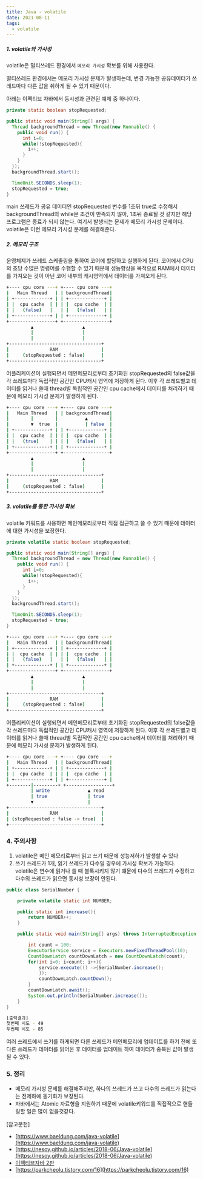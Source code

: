 ```yaml
---
title: Java - volatile
date: 2021-08-11
tags:
  - volatile
---  
```


##### 1. volatile와 가시성 
 volatile은 멀티쓰레드 환경에서 `메모리 가시성` 확보를 위해 사용한다.

 멀티쓰레드 환경에서는 메모리 가시성 문제가 발생하는데, 변경 가능한 공유데이터가 쓰레드마다 
 다른 값을 취하게 될 수 있기 때문이다. 

 아래는 이펙티브 자바에서 동시성과 관련된 예제 중 하나이다. 
 ```java
 private static boolean stopRequested;

 public static void main(String[] args) {
   Thread backgroundThread = new Thread(new Runnable() {
     public void run() {
       int i=0;
       while(!stopRequested){
         i++;
       }
     }
   });
   backgroundThread.start();

   TimeUnit.SECONDS.sleep(1);
   stopRequested = true; 
 }
 ``` 
main 쓰레드가 공유 데이터인 stopRequested 변수를 1초뒤 true로 수정해서 backgroundThread의 while문 조건이 만족되지 않아, 
1초뒤 종료될 것 같지만 해당 프로그램은 종료가 되지 않는다. 
여기서 발생되는 문제가 메모리 가시성 문제이다. volatile은 이런 메모리 가시성 문제를 해결해준다.

##### 2. 메모리 구조 
운영체제가 쓰레드 스케줄링을 통하여 코어에 할당하고 실행하게 된다. 
코어에서 CPU의 초당 수많은 명령어를 수행할 수 있기 때문에 성능향상을 목적으로 RAM에서 데이터를 가져오는 것이 아닌 코어 내부의 캐시영역에서 데이터를 가져오게 된다. 

```bash
+---- cpu core ---+ +---- cpu core ---+
|   Main Thread   | | backgroundThread|
| +-------------+ | | +-------------+ |
| |  cpu cache  | | | |  cpu cache  | |
| |   (false)   |   | |   (false)   | |
| +-------------+ | | +-------------+ |
+-----------------+ +-----------------+
         ▲                  ▲                  
         |                  |  
         |                  |
+----------------------------------+
|               RAM                |
|     (stopRequested : false)      |
+----------------------------------+
```
어플리케이션이 실행되면서 메인메모리로부터 초기화된 stopRequested의 false값을 각 쓰레드마다 독립적인 공간인 CPU캐시 영역에 저장하게 된다. 
이후 각 쓰레드별고 데이터를 읽거나 쓸때 thread별 독립적인 공간인 cpu cache에서 데이터를 처리하기 때문에 
메모리 가시성 문제가 발생하게 된다.


```bash
+---- cpu core ---+ +---- cpu core ---+
|   Main Thread   | | backgroundThread|
|        |        |          ▲        |
|        ▼  true  |          | false  |
| +-------------+ | | +-------------+ |
| |  cpu cache  | | | |  cpu cache  | |
| |   (true)    | | | |   (false)   | |
| +-------------+ | | +-------------+ |
+-----------------+ +-----------------+
         ▲                  ▲                  
         |                  |  
         |                  |
+----------------------------------+
|               RAM                |
|     (stopRequested : false)      |
+----------------------------------+
```

##### 3. volatile를 통한 가시성 확보 
 volatile 키워드를 사용하면 메인메모리로부터 직접 접근하고 쓸 수 있기 때문에 데이터에 대한 가시성을 보장한다. 
 
 ```java
 private volatile static boolean stopRequested;

 public static void main(String[] args) {
   Thread backgroundThread = new Thread(new Runnable() {
     public void run() {
       int i=0;
       while(!stopRequested){
         i++;
       }
     }
   });
   backgroundThread.start();

   TimeUnit.SECONDS.sleep(1);
   stopRequested = true; 
 }
 ```

```bash
+---- cpu core ---+ +---- cpu core ---+
|   Main Thread   | | backgroundThread|
| +-------------+ | | +-------------+ |
| |  cpu cache  | | | |  cpu cache  | |
| |   (false)   |   | |   (false)   | |
| +-------------+ | | +-------------+ |
+-----------------+ +-----------------+
         ▲                  ▲                  
         |                  |  
         |                  |
+----------------------------------+
|               RAM                |
|     (stopRequested : false)      |
+----------------------------------+
```
어플리케이션이 실행되면서 메인메모리로부터 초기화된 stopRequested의 false값을 각 쓰레드마다 독립적인 공간인 CPU캐시 영역에 저장하게 된다. 
이후 각 쓰레드별고 데이터를 읽거나 쓸때 thread별 독립적인 공간인 cpu cache에서 데이터를 처리하기 때문에 
메모리 가시성 문제가 발생하게 된다.

```bash
+---- cpu core ---+ +---- cpu core ---+
|   Main Thread   | | backgroundThread|
| +-------------+ | | +-------------+ |
| |  cpu cache  | | | |  cpu cache  | |
| +-------------+ | | +-------------+ |
+--------|---------+ +-----------------+
         | write              ▲ read                  
         | true               | true
         ▼                    |
+----------------------------------+
|               RAM                |
| (stopRequested : false -> true)  |
+----------------------------------+
```

### 4. 주의사항
 1) volatile은 메인 메모리로부터 읽고 쓰기 때문에 성능저하가 발생할 수 있다    
 2) 쓰기 쓰레드가 1개, 읽기 쓰레드가 다수일 경우에 가시성 확보가 가능하다.  
  volatile은 변수에 읽거나 쓸 때 블록시키지 않기 떄문에 다수의 쓰레드가 수정하고 다수의 쓰레드가 읽으면 동시성 보장이 안된다.

```java
public class SerialNumber {

    private volatile static int NUMBER;

    public static int increase(){
        return NUMBER++;
    }

    public static void main(String[] args) throws InterruptedException {

        int count = 100;
        ExecutorService service = Executors.newFixedThreadPool(10);
        CountDownLatch countDownLatch = new CountDownLatch(count);
        for(int i=0; i<count; i++){
            service.execute(() ->{SerialNumber.increase();
            });
            countDownLatch.countDown();
        }
        countDownLatch.await();
        System.out.println(SerialNumber.increase());
    }
}
```
```bash
[출력결과]
첫번째 시도 - 49
두번째 시도 - 85
```   
여러 쓰레드에서 쓰기를 하게되면 다른 쓰레드가 메인메모리에 업데이트를 하기 전에 또 다른 쓰레드가 
데이터를 읽어온 후 데이터를 업데이트 하여 데이터가 중복된 값이 발생될 수 있다.

### 5. 정리
 - 메모리 가시성 문제를 해결해주지만, 하나의 쓰레드가 쓰고 다수의 쓰레드가 읽는다는 전제하에 동기화가 보장된다.
 - 자바에서는 Atomic 자료형을 지원하기 때문에 volatile키워드를 직접적으로 핸들링할 일은 많이 없을것같다.
 
 [참고문헌]
 - [https://www.baeldung.com/java-volatile](https://www.baeldung.com/java-volatile) 
 - [https://nesoy.github.io/articles/2018-06/Java-volatile](https://nesoy.github.io/articles/2018-06/Java-volatile)
 - [이펙티브자바 2판](https://www.aladin.co.kr/shop/wproduct.aspx?ItemId=45350567)
 - [https://parkcheolu.tistory.com/16](https://parkcheolu.tistory.com/16)
